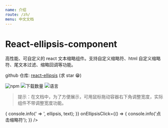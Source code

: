 ```yaml
---
name: 介绍
route: /zh/
menu: 中文文档
---
```



# React-ellipsis-component

高性能、可自定义的 react 文本缩略组件。支持自定义缩略符、html 自定义缩略符、尾文本过滤、缩略回调等功能。

github 仓库: [react-ellipsis](https://github.com/chenquincy/react-ellipsis) (求 star 😁)

![npm](https://img.shields.io/npm/v/react-ellipsis-component.svg) ![下载数量](https://img.shields.io/npm/dt/react-ellipsis-component.svg) ![语言](https://img.shields.io/badge/language-typescript-yellow.svg)

> 提示：在文档中，为了方便展示，可用鼠标拖动容器右下角调整宽度，实际组件不带调整宽度功能。

<Playground>
  <Ellipsis
    text="高性能、可自定义的 react 文本缩略组件。支持自定义缩略符、html 自定义缩略符、尾文本过滤、缩略回调等功能。"
    maxLine={1}
    ellipsisChar="...查看更多"
    endExcludes={['、', '。']}
    reflowOnResize={true}
    onReflow={(ellipsis, text) => {
      console.info(' => ', ellipsis, text);
    }}
    onEllipsisClick={() => {
      console.info('点击缩略符');
    }}
  />
</Playground>
